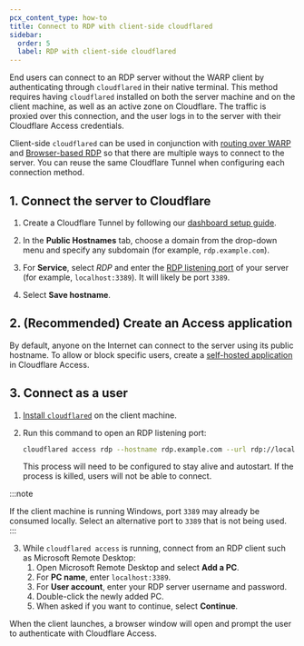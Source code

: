 ```yaml
---
pcx_content_type: how-to
title: Connect to RDP with client-side cloudflared
sidebar:
  order: 5
  label: RDP with client-side cloudflared
---
```



End users can connect to an RDP server without the WARP client by authenticating through `cloudflared` in their native terminal. This method requires having `cloudflared` installed on both the server machine and on the client machine, as well as an active zone on Cloudflare. The traffic is proxied over this connection, and the user logs in to the server with their Cloudflare Access credentials.

Client-side `cloudflared` can be used in conjunction with [routing over WARP](/cloudflare-one/connections/connect-networks/use-cases/rdp/rdp-warp-to-tunnel/) and [Browser-based RDP](/cloudflare-one/connections/connect-networks/use-cases/rdp/rdp-browser/) so that there are multiple ways to connect to the server. You can reuse the same Cloudflare Tunnel when configuring each connection method.

## 1. Connect the server to Cloudflare

1. Create a Cloudflare Tunnel by following our [dashboard setup guide](/cloudflare-one/connections/connect-networks/get-started/create-remote-tunnel/).

2. In the **Public Hostnames** tab, choose a domain from the drop-down menu and specify any subdomain (for example, `rdp.example.com`).

3. For **Service**, select _RDP_ and enter the [RDP listening port](https://docs.microsoft.com/en-us/windows-server/remote/remote-desktop-services/clients/change-listening-port) of your server (for example, `localhost:3389`). It will likely be port `3389`.

4. Select **Save hostname**.

## 2. (Recommended) Create an Access application

By default, anyone on the Internet can connect to the server using its public hostname. To allow or block specific users, create a [self-hosted application](/cloudflare-one/applications/configure-apps/self-hosted-public-app/) in Cloudflare Access.

## 3. Connect as a user

1. [Install `cloudflared`](/cloudflare-one/connections/connect-networks/downloads/) on the client machine.
2. Run this command to open an RDP listening port:

   ```sh
   cloudflared access rdp --hostname rdp.example.com --url rdp://localhost:3389
   ```

   This process will need to be configured to stay alive and autostart. If the process is killed, users will not be able to connect.

:::note

If the client machine is running Windows, port `3389` may already be consumed locally. Select an alternative port to `3389` that is not being used.
:::

3. While `cloudflared access` is running, connect from an RDP client such as Microsoft Remote Desktop:
   1. Open Microsoft Remote Desktop and select **Add a PC**.
   2. For **PC name**, enter `localhost:3389`.
   3. For **User account**, enter your RDP server username and password.
   4. Double-click the newly added PC.
   5. When asked if you want to continue, select **Continue**.

When the client launches, a browser window will open and prompt the user to authenticate with Cloudflare Access.